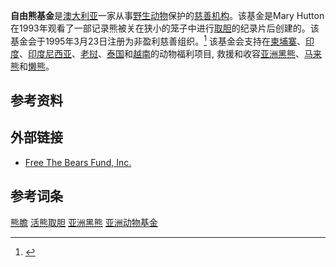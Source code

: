 {{Primary sources|date=October 2010}}
'''自由熊基金'''是[[澳大利亚|澳大利亚]]一家从事[[野生动物|野生动物]]保护的[[慈善机构|慈善机构]]。该基金是Mary Hutton在1993年观看了一部记录熊被关在狭小的笼子中进行[[活熊取胆|取胆]]的纪录片后创建的。该基金会于1995年3月23日注册为非盈利慈善组织。<ref>{{cite web |url=http://www.freethebears.org.au/web/About-Us |title=存档副本 |accessdate=2010-10-03 |deadurl=yes |archiveurl=https://web.archive.org/web/20100528181233/http://freethebears.org.au/web/About-Us |archivedate=2010-05-28 }}{{en}}</ref> 该基金会支持在[[柬埔寨|柬埔寨]]、[[印度|印度]]、[[印度尼西亚|印度尼西亚]]、[[老挝|老挝]]、[[泰国|泰国]]和[[越南|越南]]的动物福利项目, 救援和收容[[亚洲黑熊|亚洲黑熊]]、[[马来熊|马来熊]]和[[懒熊|懒熊]]。

==参考资料==
{{Reflist}}

==外部链接==
* [http://www.freethebears.org.au/ Free The Bears Fund, Inc.]{{en}}

==参考词条==
[[熊膽|熊膽]]
[[活熊取胆|活熊取胆]]
[[亚洲黑熊|亚洲黑熊]]
[[亚洲动物基金|亚洲动物基金]]

{{ecology-stub}}